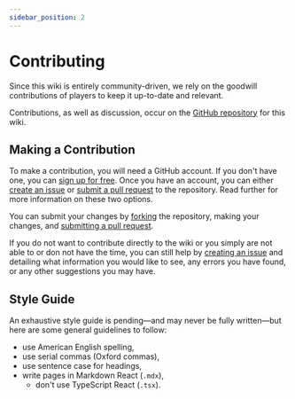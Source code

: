 ```yaml
---
sidebar_position: 2
---
```


# Contributing

Since this wiki is entirely community-driven, we rely on the goodwill contributions of players to keep it up-to-date and relevant.

Contributions, as well as discussion, occur on the [GitHub repository](https://github.com/hcdotnet/holocure-wiki) for this wiki.

## Making a Contribution

To make a contribution, you will need a GitHub account. If you don't have one, you can [sign up for free](https://github.com). Once you have an account, you can either [create an issue](https://github.com/hcdotnet/holocure-wiki/issues/new) or [submit a pull request](https://github.com/hcdotnet/holocure-wiki/compare) to the repository. Read further for more information on these two options.

You can submit your changes by [forking](https://help.github.com/articles/fork-a-repo/) the repository, making your changes, and [submitting a pull request](https://help.github.com/articles/creating-a-pull-request/).

If you do not want to contribute directly to the wiki or you simply are not able to or don not have the time, you can still help by [creating an issue](https://github.com/hcdotnet/holocure-wiki/issues/new) and detailing what information you would like to see, any errors you have found, or any other suggestions you may have.

## Style Guide

An exhaustive style guide is pending—and may never be fully written—but here are some general guidelines to follow:

- use American English spelling,
- use serial commas (Oxford commas),
- use sentence case for headings,
- write pages in Markdown React (`.mdx`),
  - don't use TypeScript React (`.tsx`).
